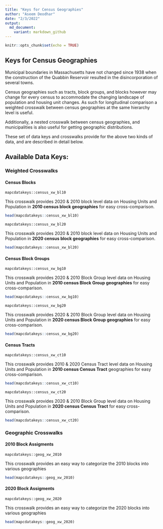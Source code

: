 ---
title: "Keys for Census Geographies"
author: "Aseem Deodhar"
date: "2/3/2022"
output:
  md_document:
    variant: markdown_github
---

```{r setup, include=FALSE}
knitr::opts_chunk$set(echo = TRUE)
```

## Keys for Census Geographies

Municipal boundaries in Massachusetts have not changed since 1938 when the construction of the Quabbin Reservoir resulted in the disincorporation of several towns. 

Census geographies such as tracts, block groups, and blocks however may change for every census to accommodate the changing landscape of population and housing unit changes. As such for longitudinal comparison a weighted crosswalk between census geographies at the same hierarchy level  is useful.

Additionally, a nested crosswalk between census geographies, and municipalities is also useful for getting geographic distributions.

These set of data keys and crosswalks provide for the above two kinds of data, and are described in detail below.

## Available Data Keys:

### Weighted Crosswalks

#### Census Blocks

```mapcdatakeys::census_xw_bl10```

This crosswalk provides 2020 & 2010 block level data on Housing Units and Population in **2010 census block geographies** for easy cross-comparison.

```{r}
head(mapcdatakeys::census_xw_bl10)
```

```mapcdatakeys::census_xw_bl20```

This crosswalk provides 2020 & 2010 block level data on Housing Units and Population in **2020 census block geographies** for easy cross-comparison.

```{r}
head(mapcdatakeys::census_xw_bl20)
```

#### Census Block Groups

```mapcdatakeys::census_xw_bg10```

This crosswalk provides 2020 & 2010 Block Group level data on Housing Units and Population in **2010 census Block Group geographies** for easy cross-comparison.

```{r}
head(mapcdatakeys::census_xw_bg10)
```

```mapcdatakeys::census_xw_bg20```

This crosswalk provides 2020 & 2010 Block Group level data on Housing Units and Population in **2020 census Block Group geographies** for easy cross-comparison.

```{r}
head(mapcdatakeys::census_xw_bg20)
```

#### Census Tracts

```mapcdatakeys::census_xw_ct10```

This crosswalk provides 2010 & 2020 Census Tract level data on Housing Units and Population in **2010 census Census Tract** geographies for easy cross-comparison.

```{r}
head(mapcdatakeys::census_xw_ct10)
```

```mapcdatakeys::census_xw_ct20```

This crosswalk provides 2020 & 2010 Block Group level data on Housing Units and Population in **2020 census Census Tract** for easy cross-comparison.

```{r}
head(mapcdatakeys::census_xw_ct20)
```

### Geographic Crosswalks

#### 2010 Block Assigments

```mapcdatakeys::geog_xw_2010```

This crosswalk provides an easy way to categorize the 2010 blocks into various geographies

```{r}
head(mapcdatakeys::geog_xw_2010)
```


#### 2020 Block Assigments

```mapcdatakeys::geog_xw_2020```

This crosswalk provides an easy way to categorize the 2020 blocks into various geographies

```{r}
head(mapcdatakeys::geog_xw_2020)
```

